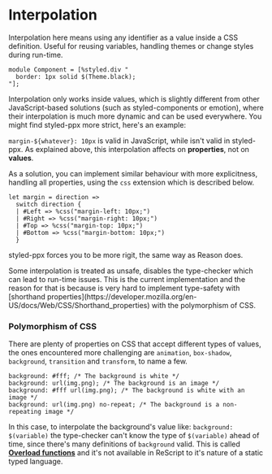 
# Interpolation

Interpolation here means using any identifier as a value inside a CSS definition. Useful for reusing variables, handling themes or change styles during run-time.

```rescript
module Component = [%styled.div "
  border: 1px solid $(Theme.black);
"];
```

Interpolation only works inside values, which is slightly different from other JavaScript-based solutions (such as styled-components or emotion), where their interpolation is much more dynamic and can be used everywhere. You might find styled-ppx more strict, here's an example:

`margin-${whatever}: 10px` is valid in JavaScript, while isn't valid in styled-ppx. As explained above, this interpolation affects on **properties**, not on **values**.

As a solution, you can implement similar behaviour with more explicitness, handling all properties, using the `css` extension which is described below.

```rescript
let margin = direction =>
  switch direction {
  | #Left => %css("margin-left: 10px;")
  | #Right => %css("margin-right: 10px;")
  | #Top => %css("margin-top: 10px;")
  | #Bottom => %css("margin-bottom: 10px;")
  }
```

styled-ppx forces you to be more rigit, the same way as Reason does.

<Callout>
Some interpolation is treated as unsafe, disables the type-checker which can lead to run-time issues.
This is the current implementation and the reason for that is because is very hard to implement type-safety with [shorthand properties](https://developer.mozilla.org/en-US/docs/Web/CSS/Shorthand_properties) with the polymorphism of CSS.
</Callout>

### Polymorphism of CSS

There are plenty of properties on CSS that accept different types of values, the ones encountered more challenging are `animation`, `box-shadow`, `background`, `transition` and `transform`, to name a few.

```rescript
background: #fff; /* The background is white */
background: url(img.png); /* The background is an image */
background: #fff url(img.png); /* The background is white with an image */
background: url(img.png) no-repeat; /* The background is a non-repeating image */
```

In this case, to interpolate the background's value like: `background: $(variable)` the type-checker can't know the type of `$(variable)` ahead of time, since there's many definitions of `background` valid. This is called **[Overload functions](https://www.typescriptlang.org/docs/handbook/declaration-files/by-example.html#overloaded-functions)** and it's not available in ReScript to it's nature of a static typed language.

